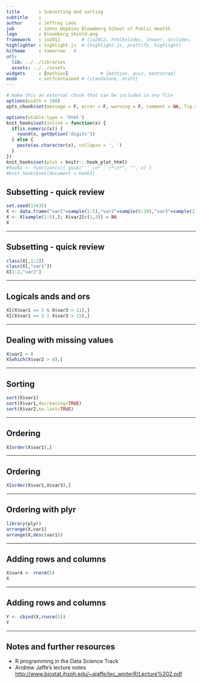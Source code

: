 ```yaml
---
title       : Subsetting and sorting
subtitle    : 
author      : Jeffrey Leek 
job         : Johns Hopkins Bloomberg School of Public Health
logo        : bloomberg_shield.png
framework   : io2012        # {io2012, html5slides, shower, dzslides, ...}
highlighter : highlight.js  # {highlight.js, prettify, highlight}
hitheme     : tomorrow   # 
url:
  lib: ../../libraries
  assets: ../../assets
widgets     : [mathjax]            # {mathjax, quiz, bootstrap}
mode        : selfcontained # {standalone, draft}
---
```



```r
# make this an external chunk that can be included in any file
options(width = 100)
opts_chunk$set(message = F, error = F, warning = F, comment = NA, fig.align = 'center', dpi = 100, tidy = F, cache.path = '.cache/', fig.path = 'fig/')

options(xtable.type = 'html')
knit_hooks$set(inline = function(x) {
  if(is.numeric(x)) {
    round(x, getOption('digits'))
  } else {
    paste(as.character(x), collapse = ', ')
  }
})
knit_hooks$set(plot = knitr:::hook_plot_html)
#hook1 <- function(x){ gsub("```\n*```r*\n*", "", x) }
#knit_hooks$set(document = hook1)
```



## Subsetting - quick review

```r
set.seed(13435)
X <- data.frame("var1"=sample(1:5),"var2"=sample(6:10),"var3"=sample(11:15))
X <- X[sample(1:5),]; X$var2[c(1,3)] = NA
X
```

---

## Subsetting - quick review

```r
class(X[,1:2])
class(X[,"var1"])
X[1:2,"var2"]
```


---

## Logicals ands and ors

```r
X[(X$var1 <= 3 & X$var3 > 11),]
X[(X$var1 <= 3 | X$var3 > 15),]
```

---

## Dealing with missing values

```r
X$var2 > 8
X[which(X$var2 > 8),]
```

---

## Sorting

```r
sort(X$var1)
sort(X$var1,decreasing=TRUE)
sort(X$var2,na.last=TRUE)
```


---

## Ordering

```r
X[order(X$var1),]
```

---

## Ordering

```r
X[order(X$var1,X$var3),]
```

---

## Ordering with plyr

```r
library(plyr)
arrange(X,var1)
arrange(X,desc(var1))
```


---

## Adding rows and columns

```r
X$var4 <- rnorm(5)
X
```


---

## Adding rows and columns

```r
Y <- cbind(X,rnorm(5))
Y
```


---

## Notes and further resources

* R programming in the Data Science Track
* Andrew Jaffe's lecture notes [http://www.biostat.jhsph.edu/~ajaffe/lec_winterR/Lecture%202.pdf](http://www.biostat.jhsph.edu/~ajaffe/lec_winterR/Lecture%202.pdf)
